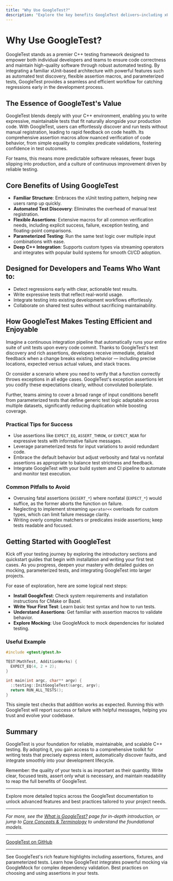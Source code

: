 ```yaml
---
title: "Why Use GoogleTest?"
description: "Explore the key benefits GoogleTest delivers—including xUnit-based structure, automated test discovery, flexible assertions, parameterized testing, and deep language integration—empowering both individuals and teams to catch regressions early and efficiently."
---
```


# Why Use GoogleTest?

GoogleTest stands as a premier C++ testing framework designed to empower both individual developers and teams to ensure code correctness and maintain high-quality software through robust automated testing. By integrating a familiar xUnit-based architecture with powerful features such as automated test discovery, flexible assertion macros, and parameterized tests, GoogleTest provides a seamless and efficient workflow for catching regressions early in the development process.

## The Essence of GoogleTest's Value

GoogleTest blends deeply with your C++ environment, enabling you to write expressive, maintainable tests that fit naturally alongside your production code. With GoogleTest, users can effortlessly discover and run tests without manual registration, leading to rapid feedback on code health. Its comprehensive assertion macros allow nuanced verification of code behavior, from simple equality to complex predicate validations, fostering confidence in test outcomes.

For teams, this means more predictable software releases, fewer bugs slipping into production, and a culture of continuous improvement driven by reliable testing.

## Core Benefits of Using GoogleTest

- **Familiar Structure**: Embraces the xUnit testing pattern, helping new users ramp up quickly.
- **Automated Test Discovery**: Eliminates the overhead of manual test registration.
- **Flexible Assertions**: Extensive macros for all common verification needs, including explicit success, failure, exception testing, and floating-point comparisons.
- **Parameterized Testing**: Run the same test logic over multiple input combinations with ease.
- **Deep C++ Integration**: Supports custom types via streaming operators and integrates with popular build systems for smooth CI/CD adoption.

## Designed for Developers and Teams Who Want to:

- Detect regressions early with clear, actionable test results.
- Write expressive tests that reflect real-world usage.
- Integrate testing into existing development workflows effortlessly.
- Collaborate on shared test suites without sacrificing maintainability.

## How GoogleTest Makes Testing Efficient and Enjoyable

Imagine a continuous integration pipeline that automatically runs your entire suite of unit tests upon every code commit. Thanks to GoogleTest's test discovery and rich assertions, developers receive immediate, detailed feedback when a change breaks existing behavior — including precise locations, expected versus actual values, and stack traces.

Or consider a scenario where you need to verify that a function correctly throws exceptions in all edge cases. GoogleTest's exception assertions let you codify these expectations clearly, without convoluted boilerplate.

Further, teams aiming to cover a broad range of input conditions benefit from parameterized tests that define generic test logic adaptable across multiple datasets, significantly reducing duplication while boosting coverage.

### Practical Tips for Success

- Use assertions like `EXPECT_EQ`, `ASSERT_THROW`, or `EXPECT_NEAR` for expressive tests with informative failure messages.
- Leverage parameterized tests for input variations to avoid redundant code.
- Embrace the default behavior but adjust verbosity and fatal vs nonfatal assertions as appropriate to balance test strictness and feedback.
- Integrate GoogleTest with your build system and CI pipeline to automate and monitor test execution.

### Common Pitfalls to Avoid

- Overusing fatal assertions (`ASSERT_*`) where nonfatal (`EXPECT_*`) would suffice, as the former aborts the function on failure.
- Neglecting to implement streaming `operator<<` overloads for custom types, which can limit failure message clarity.
- Writing overly complex matchers or predicates inside assertions; keep tests readable and focused.

## Getting Started with GoogleTest

Kick off your testing journey by exploring the introductory sections and quickstart guides that begin with installation and writing your first test cases. As you progress, deepen your mastery with detailed guides on mocking, parameterized tests, and integrating GoogleTest into larger projects.

For ease of exploration, here are some logical next steps:

- **Install GoogleTest**: Check system requirements and installation instructions for CMake or Bazel.
- **Write Your First Test**: Learn basic test syntax and how to run tests.
- **Understand Assertions**: Get familiar with assertion macros to validate behavior.
- **Explore Mocking**: Use GoogleMock to mock dependencies for isolated testing.

### Useful Example

```cpp
#include <gtest/gtest.h>

TEST(MathTest, AdditionWorks) {
  EXPECT_EQ(4, 2 + 2);
}

int main(int argc, char** argv) {
  ::testing::InitGoogleTest(&argc, argv);
  return RUN_ALL_TESTS();
}
```

This simple test checks that addition works as expected. Running this with GoogleTest will report success or failure with helpful messages, helping you trust and evolve your codebase.

## Summary

GoogleTest is your foundation for reliable, maintainable, and scalable C++ testing. By adopting it, you gain access to a comprehensive toolkit for writing tests that precisely express intent, automatically discover faults, and integrate smoothly into your development lifecycle.

<Callout>
Remember: the quality of your tests is as important as their quantity. Write clear, focused tests, assert only what is necessary, and maintain readability to reap the full benefits of GoogleTest.
</Callout>

---

Explore more detailed topics across the GoogleTest documentation to unlock advanced features and best practices tailored to your project needs.

---

_For more, see the [What is GoogleTest?](overview/introduction-and-value/what-is-googletest) page for in-depth introduction, or jump to [Core Concepts & Terminology](overview/essentials-and-concepts/core-concepts-and-terminology) to understand the foundational models._

---

[GoogleTest on GitHub](https://github.com/google/googletest)

---

<AccordionGroup title="Related Guides & References">
<Accordion title="Feature Overview">
See GoogleTest's rich feature highlights including assertions, fixtures, and parameterized tests.
</Accordion>
<Accordion title="Mocking APIs">
Learn how GoogleTest integrates powerful mocking via GoogleMock for complex dependency validation.
</Accordion>
<Accordion title="Using Assertions Effectively">
Best practices on choosing and using assertions in your tests.
</Accordion>
</AccordionGroup>
